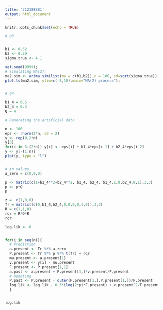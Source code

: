---
title: '312188881'
output: html_document
---

```{r setup, include=FALSE}
knitr::opts_chunk$set(echo = TRUE)
```

```{r}
# q3


b1 <- 0.52
b2 <- 0.29
sigma.true <- 4.1

set.seed(9999);
# simulating MA(2);
ma2.sim <- arima.sim(list(ma = c(b1,b2)),n = 100, sd=sqrt(sigma.true))
plot.ts(ma2.sim, ylim=c(-8,10),main="MA(2) process");


# q4

b1_4 = 0.5
b2_4 = 0.3
Q = 4

# Generating the artificial data

n <- 100
eps <- rnorm(2*n, sd = 2)
y <- rep(0,2*n)
y[3]
for(i in 3:(2*n)) y[i] <- eps[i] + b1_4*eps[i-1] + b2_4*eps[i-2]
y <- y[-(1:n)]
plot(y, type = "l")


# in values
a_zero = c(0,0,0)

p <- matrix(c(1+b1_4**2+b2_4**2, b1_4, b2_4, b1_4,1,0,b2_4,0,1),3,3)
p <- p*Q
p

z =  c(1,0,0)
Tr = matrix((c(0,b1_4,b2_4,0,0,0,0,1,0)),3,3) 
R = c(1,1,0)
rqr = R*Q*R
rqr

log.lik <- 0


for(i in seq(n)){
  # Prediction
  a.present <- Tr %*% a_zero
  P.present <- Tr %*% p %*% t(Tr) + rqr
  mu.present <- a.present[1]
  v.present <- y[i] - mu.present
  F.present <- P.present[1,1]
  a.past <- a.present + P.present[1,]*v.present/F.present
  # Updating
  P.past <- P.present - outer(P.present[1,],P.present[1,])/F.present
  log.lik <- log.lik - 0.5*(log(2*pi*F.present) + v.present^2/F.present)
  }


log.lik 


```